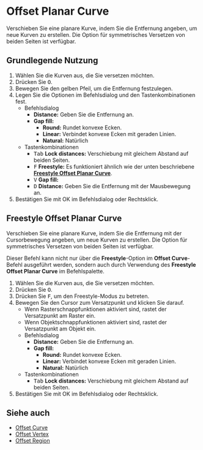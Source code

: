 
# Offset Planar Curve

<Reference shortcut="O" command="Offset Curvee" button="Im vorgeschlagenen Befehlsmenü"  buttonIcon='button-offset-curve'/>

Verschieben Sie eine planare Kurve, indem Sie die Entfernung angeben, um neue Kurven zu erstellen. Die Option für symmetrisches Versetzen von beiden Seiten ist verfügbar.

## Grundlegende Nutzung

1. Wählen Sie die Kurven aus, die Sie versetzen möchten.
2. Drücken Sie <kbd>O</kbd>.
3. Bewegen Sie den gelben Pfeil, um die Entfernung festzulegen.
4. Legen Sie die Optionen im Befehlsdialog und den Tastenkombinationen fest.
   - <Kst>Befehlsdialog</Kst>
      - **Distance:** Geben Sie die Entfernung an.
      - **Gap fill:** 
         - **Round:** Rundet konvexe Ecken. 
         - **Linear:** Verbindet konvexe Ecken mit geraden Linien. 
         - **Natural:** Natürlich
   - <Kst>Tastenkombinationen</Kst>
      - <kbd>Tab</kbd> **Lock distances:** Verschiebung mit gleichem Abstand auf beiden Seiten.
      - <kbd>F</kbd> **Freestyle:** Es funktioniert ähnlich wie der unten beschriebene [**Freestyle Offset Planar Curve**](#freestyle-offset-planar-curve).
      - <kbd>V</kbd> **Gap fill:** 
      - <kbd>D</kbd> **Distance:** Geben Sie die Entfernung mit der Mausbewegung an.
5. Bestätigen Sie mit OK im Befehlsdialog oder Rechtsklick.

<VideoPlayer fileName="offset-planar-curve"/>

## Freestyle Offset Planar Curve

Verschieben Sie eine planare Kurve, indem Sie die Entfernung mit der Cursorbewegung angeben, um neue Kurven zu erstellen. Die Option für symmetrisches Versetzen von beiden Seiten ist verfügbar.

Dieser Befehl kann nicht nur über die **Freestyle**-Option im **Offset Curve**-Befehl ausgeführt werden, sondern auch durch Verwendung des **Freestyle Offset Planar Curve** im Befehlspalette.

1. Wählen Sie die Kurven aus, die Sie versetzen möchten.
2. Drücken Sie <kbd>O</kbd>.
3. Drücken Sie <kbd>F</kbd>, um den Freestyle-Modus zu betreten.
4. Bewegen Sie den Cursor zum Versatzpunkt und klicken Sie darauf.
   - Wenn Rasterschnappfunktionen aktiviert sind, rastet der Versatzpunkt am Raster ein.
   - Wenn Objektschnappfunktionen aktiviert sind, rastet der Versatzpunkt am Objekt ein.
   - <Kst>Befehlsdialog</Kst>
      - **Distance:** Geben Sie die Entfernung an.
      - **Gap fill:** 
         - **Round:** Rundet konvexe Ecken. 
         - **Linear:** Verbindet konvexe Ecken mit geraden Linien. 
         - **Natural:** Natürlich    
   - <Kst>Tastenkombinationen</Kst>
      - <kbd>Tab</kbd> **Lock distances:** Verschiebung mit gleichem Abstand auf beiden Seiten.
5. Bestätigen Sie mit OK im Befehlsdialog oder Rechtsklick.

## Siehe auch
- [Offset Curve](offset-curve)
- [Offset Vertex](offset-vertex)
- [Offset Region](offset-region)